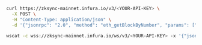 
<Tabs>
  <TabItem value="curl">

```bash
curl https://zksync-mainnet.infura.io/v3/<YOUR-API-KEY> \
  -X POST \
  -H "Content-Type: application/json" \
  -d '{"jsonrpc": "2.0", "method": "eth_getBlockByNumber", "params": ["0x5BAD55", false], "id": 1}'
```

  </TabItem>
  <TabItem value="WSS">

```bash
wscat -c wss://zksync-mainnet.infura.io/ws/v3/<YOUR-API-KEY> -x '{"jsonrpc": "2.0", "method": "eth_getBlockByNumber", "params": ["0x5BAD55", false], "id": 1}'
```

  </TabItem>
</Tabs>

